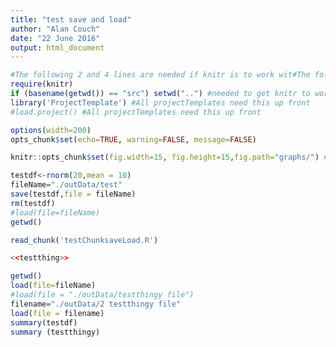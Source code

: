```yaml
---
title: "test save and load"
author: "Alan Couch"
date: "22 June 2016"
output: html_document
---
```

```r
#The following 2 and 4 lines are needed if knitr is to work wit#The following 2 and 4 lines are needed if knitr is to work with ProjectTemplate.
require(knitr)
if (basename(getwd()) == "src") setwd("..") #needed to get knitr to work with project template
library('ProjectTemplate') #All projectTemplates need this up front
#load.project() #All projectTemplates need this up front
```

```r
options(width=200)
opts_chunk$set(echo=TRUE, warning=FALSE, message=FALSE)

knitr::opts_chunk$set(fig.width=15, fig.height=15,fig.path="graphs/") #Make Figures larger and save them
```

```r
testdf<-rnorm(20,mean = 10)
fileName="./outData/test"
save(testdf,file = fileName)
rm(testdf)
#load(file=fileName)
getwd()
```

```r
read_chunk('testChunksaveLoad.R')
```

```r
<<testthing>>
```

```r
getwd()
load(file=fileName)
#load(file = "./outData/testthingy file")
filename="./outData/2 testthingy file"
load(file = filename)
summary(testdf)
summary (testthingy)
```

